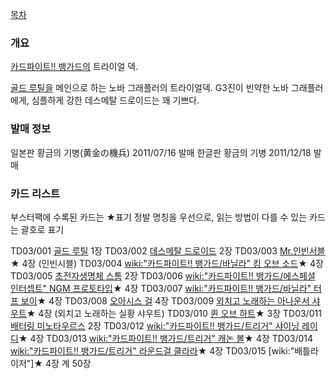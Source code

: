 [[목차]]

=== 개요 ===
[[카드파이트!! 뱅가드]]의 트라이얼 덱.

[[골드 루틸]]을 메인으로 하는 노바 그래플러의 트라이얼덱. G3진이 빈약한 노바 그래플러에게, 심플하게 강한 데스메탈 드로이드는 꽤 기쁘다.

=== 발매 정보 ===
일본판 황금의 기병(黄金の機兵) 2011/07/16 발매
한글판 황금의 기병 2011/12/18 발매

=== 카드 리스트 ===
부스터팩에 수록된 카드는 ★표기
정발 명칭을 우선으로, 읽는 방법이 다를 수 있는 카드는 괄호로 표기

TD03/001 [[골드 루틸]] 1장
TD03/002 [[데스메탈 드로이드]] 2장
TD03/003 [[Mr.인빈서블]]★ 4장 (인빈시블)
TD03/004 [[wiki:"카드파이트!! 뱅가드/바닐라" 킹 오브 소드]]★ 4장
TD03/005 [[초전자생명체 스톰]] 2장
TD03/006 [[wiki:"카드파이트!! 뱅가드/에스페셜 인터셉트" NGM 프로토타입]]★ 4장
TD03/007 [[wiki:"카드파이트!! 뱅가드/바닐라" 터프 보이]]★ 4장
TD03/008 [[오아시스 걸]] 4장
TD03/009 [[외치고 노래하는 아나운서 샤우트]]★ 4장 (외치고 노래하는 실황 샤우트)
TD03/010 [[퀸 오브 하트]]★ 3장
TD03/011 [[배터링 미노타우르스]] 2장
TD03/012 [[wiki:"카드파이트!! 뱅가드/트리거" 샤이닝 레이디]]★ 4장
TD03/013 [[wiki:"카드파이트!! 뱅가드/트리거" 캐논 볼]]★ 4장
TD03/014 [[wiki:"카드파이트!! 뱅가드/트리거" 라운드걸 클라라]]★ 4장
TD03/015 [wiki:"배틀라이저"]★ 4장
계 50장
